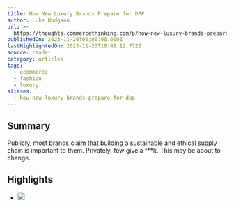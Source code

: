 ```yaml
---
title: How New Luxury Brands Prepare for DPP
author: Luke Hodgson
url: >-
  https://thoughts.commercethinking.com/p/how-new-luxury-brands-prepare-for?r=19ii1h&utm_campaign=post&utm_medium=email&ct=t(EMAIL_CAMPAIGN_7_20_2022_12_8_COPY_01)
publishedOn: 2023-11-20T00:00:00.000Z
lastHighlightedOn: 2023-11-23T10:48:12.772Z
source: reader
category: articles
tags:
  - ecommerce
  - fashion
  - luxury
aliases:
  - how-new-luxury-brands-prepare-for-dpp
---
```

## Summary

Publicly, most brands claim that building a sustainable and ethical supply chain is important to them. Privately, few give a f**k. This may be about to change.

## Highlights
- ![](https://substackcdn.com/image/fetch/w_1456,c_limit,f_auto,q_auto:good,fl_progressive:steep/https%3A%2F%2Fsubstack-post-media.s3.amazonaws.com%2Fpublic%2Fimages%2Fd62d55bf-a09b-4dae-8dec-7fa950ab7cc5_1352x900.webp)
